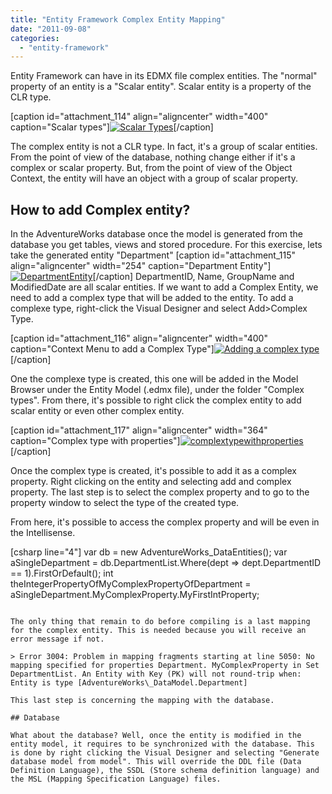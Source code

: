 ```yaml
---
title: "Entity Framework Complex Entity Mapping"
date: "2011-09-08"
categories: 
  - "entity-framework"
---
```


Entity Framework can have in its EDMX file complex entities. The "normal" property of an entity is a "Scalar entity". Scalar entity is a property of the CLR type.

[caption id="attachment\_114" align="aligncenter" width="400" caption="Scalar types"][![Scalar Types](http://patrickdesjardins.com/blog/wp-content/uploads/2011/08/scalartype-400x300.png "Scalar Types")](http://patrickdesjardins.com/blog/entity-framework-complex-entity-mapping/scalartype)[/caption]

The complex entity is not a CLR type. In fact, it's a group of scalar entities. From the point of view of the database, nothing change either if it's a complex or scalar property. But, from the point of view of the Object Context, the entity will have an object with a group of scalar property.

## How to add Complex entity?

In the AdventureWorks database once the model is generated from the database you get tables, views and stored procedure. For this exercise, lets take the generated entity "Department" [caption id="attachment\_115" align="aligncenter" width="254" caption="Department Entity"][![DepartmentEntity](http://patrickdesjardins.com/blog/wp-content/uploads/2011/08/DepartmentEntity.png "DepartmentEntity")](http://patrickdesjardins.com/blog/entity-framework-complex-entity-mapping/departmententity)[/caption] DepartmentID, Name, GroupName and ModifiedDate are all scalar entities. If we want to add a Complex Entity, we need to add a complex type that will be added to the entity. To add a complexe type, right-click the Visual Designer and select Add>Complex Type.

[caption id="attachment\_116" align="aligncenter" width="400" caption="Context Menu to add a Complex Type"][![Adding a complex type](http://patrickdesjardins.com/blog/wp-content/uploads/2011/08/AddComplexType-400x247.png "AddComplexType")](http://patrickdesjardins.com/blog/entity-framework-complex-entity-mapping/addcomplextype)[/caption]

One the complexe type is created, this one will be added in the Model Browser under the Entity Model (.edmx file), under the folder "Complex types". From there, it's possible to right click the complex entity to add scalar entity or even other complex entity.

[caption id="attachment\_117" align="aligncenter" width="364" caption="Complex type with properties"][![](http://patrickdesjardins.com/blog/wp-content/uploads/2011/08/complextypewithproperties.png "complextypewithproperties")](http://patrickdesjardins.com/blog/entity-framework-complex-entity-mapping/complextypewithproperties)[/caption]

Once the complex type is created, it's possible to add it as a complex property. Right clicking on the entity and selecting add and complex property. The last step is to select the complex property and to go to the property window to select the type of the created type.

From here, it's possible to access the complex property and will be even in the Intellisense.

[csharp line="4"] var db = new AdventureWorks\_DataEntities(); var aSingleDepartment = db.DepartmentList.Where(dept => dept.DepartmentID == 1).FirstOrDefault<Department>(); int theIntegerPropertyOfMyComplexPropertyOfDepartment = aSingleDepartment.MyComplexProperty.MyFirstIntProperty; 
```

The only thing that remain to do before compiling is a last mapping for the complex entity. This is needed because you will receive an error message if not.

> Error 3004: Problem in mapping fragments starting at line 5050: No mapping specified for properties Department. MyComplexProperty in Set DepartmentList. An Entity with Key (PK) will not round-trip when: Entity is type [AdventureWorks\_DataModel.Department]

This last step is concerning the mapping with the database.

## Database

What about the database? Well, once the entity is modified in the entity model, it requires to be synchronized with the database. This is done by right clicking the Visual Designer and selecting "Generate database model from model". This will override the DDL file (Data Definition Language), the SSDL (Store schema definition language) and the MSL (Mapping Specification Language) files.
